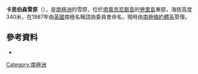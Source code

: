{{Coord|60|42|S|44|30|W|source:GNIS|display=title}}

'''卡思伯森雪原'''（{{lang-en|Cuthbertson Snowfield}}），是[[南極洲|南極洲]]的雪原，位於[[南奧克尼群島|南奧克尼群島]]的[[勞里島|勞里島]]東部，海拔高度340米，在1987年由[[英國|英國]]南極名稱諮詢委員會命名，現時由[[南極條約體系|南極條約體系]]管理。

==參考資料==
* {{usgs-gazetteer|id=3434}}

{{Antarctica-geo-stub}}
[[Category:南極洲|Category:南極洲]]